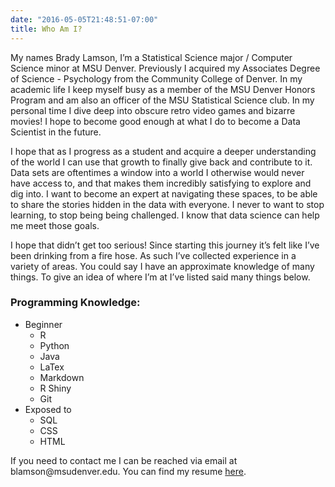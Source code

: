 ```yaml
---
date: "2016-05-05T21:48:51-07:00"
title: Who Am I? 
---
```


My names Brady Lamson, I'm a Statistical Science major / Computer Science minor at MSU Denver. Previously I acquired my Associates Degree of Science - Psychology from the Community College of Denver. In my academic life I keep myself busy as a member of the MSU Denver Honors Program and am also an officer of the MSU Statistical Science club. In my personal time I dive deep into obscure retro video games and bizarre movies! I hope to become good enough at what I do to become a Data Scientist in the future.

I hope that as I progress as a student and acquire a deeper understanding of the world I can use that growth to finally give back and contribute to it. Data sets are oftentimes a window into a world I otherwise would never have access to, and that makes them incredibly satisfying to explore and dig into. I want to become an expert at navigating these spaces, to be able to share the stories hidden in the data with everyone. I never to want to stop learning, to stop being being challenged. I know that data science can help me meet those goals. 

I hope that didn't get too serious! Since starting this journey it's felt like I've been drinking from a fire hose. As such I've collected experience in a variety of areas. You could say I have an approximate knowledge of many things. To give an idea of where I'm at I've listed said many things below.

### Programming Knowledge:
- Beginner
    - R
    - Python
    - Java
    - LaTex
    - Markdown
    - R Shiny
    - Git
- Exposed to
    - SQL
    - CSS
    - HTML

If you need to contact me I can be reached via email at blamson@msudenver.edu. You can find my resume [here](/Lamson_Brady_CV.pdf/).